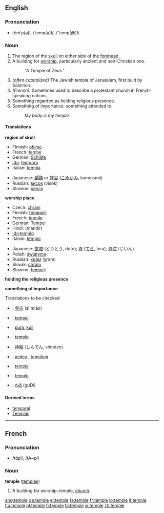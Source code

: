 ==English==

===Pronunciation===
*tĕm'p(ə)l, /ˈtemp(ə)l/, /"temp(@)l/

===Noun===
{{en-noun-reg}} 

# The region of the [[skull]] on either side of the [[forehead]].
# A building for [[worship]], particularly ancient and non-Christian one.
#:"A Temple of Zeus."
# ''(often capitalized)'' The Jewish temple of Jerusalem, first built by Solomon.
# ''(French)'', Sometimes used to describe a protestant church in French-speaking nations.
# Something regarded as holding religious presence.
# Something of importance; something attended to.
#:''My body is my temple.''

====Translations====
'''region of skull'''
{{top}}
*Finnish: [[ohimo]]
*French: [[tempe]] {{f}}
*German: [[Schläfe]] {{f}}
*[[Ido]]: [[temporo]]
*Italian: [[tempia]]
{{mid}}
*Japanese: [[顳顬]] or [[蟀谷]] ([[こめかみ]], komekami)  
*Russian: [[висок]] (visók) {{m}}
*Slovene: [[sence]] {{n}}
{{bottom}}

'''worship place'''
{{top}}
*Czech: [[chrám]] {{m}}
*Finnish: [[temppeli]]
*French: [[temple#French|temple]] {{m}}
*German: [[Tempel]] {{m}}
*Hindi: (mandir)
*[[Ido]]:[[templo]]
*Italian: [[tempio]]
{{mid}}
*Japanese: [[堂塔]] (どうとう, dōtō); [[寺]] ([[てら]], tera), [[寺院]] (じいん)
*Polish: [[świątynia]] {{f}}
*Russian: [[храм]] (χram) {{m}}
*Slovak: [[chrám#Slovak|chrám]] {{m}}
*Slovene: [[tempelj]] {{m}}
{{bottom}}

'''holding the religious presence'''
{{top}}
{{mid}}
{{bottom}}

'''something of importance'''
{{top}}
{{mid}}
{{bottom}}

Translations to be checked
*{{ttbc|Chinese}}: [[寺庙]] (sì miào)
*{{ttbc|Dutch}}: [[tempel]] {{m}}
*{{ttbc|Indonesian}}: [[pura]], [[kuil]]
*{{ttbc|Interlingua}}: [[templo]]
*{{ttbc|Japanese}}: [[神殿]] (しんでん, shinden)
*{{ttbc|Latin}}: [[aedes]] {{f}}, [[templum]] {{n}}
*{{ttbc|Portuguese}}: [[templo]] {{m}}
*{{ttbc|Spanish}}: [[templo]] {{m}}
*{{ttbc|Telugu}}: [[గుడి]] (guDi)

====Derived terms====
*[[temporal]]
*[[Templar]]

----

==French==
===Pronunciation===
*/tɑ̃pl/, /tA~pl/
===Noun===
'''temple''' {{m}} ([[temples]])
# A building for worship: temple, [[church]].

[[ang:temple]]
[[de:temple]]
[[el:temple]]
[[fa:temple]]
[[fr:temple]]
[[io:temple]]
[[it:temple]]
[[hu:temple]]
[[pl:temple]]
[[fi:temple]]
[[ta:temple]]
[[vi:temple]]
[[zh:temple]]